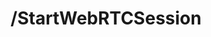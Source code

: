 ---
title: '/StartWebRTCSession'
description: 'Start a WebRTC session'
openapi: 'POST /StartWebRTCSession'
---